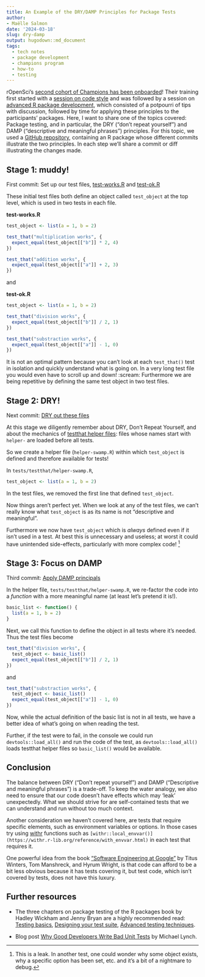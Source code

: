 ```yaml
---
title: An Example of the DRY/DAMP Principles for Package Tests 
author: 
- Maëlle Salmon
date: '2024-03-18'
slug: dry-damp
output: hugodown::md_document
tags:
  - tech notes
  - package development
  - champions program
  - how-to
  - testing
---
```


rOpenSci's [second cohort of Champions has been onboarded](/blog/2024/02/15/champions-program-champions-2024/)!
Their training first started with a [session on code style](/blog/2024/02/22/beautiful-code/) and was followed by a session on [advanced R package development](https://rpkgdev-rocket-2024.netlify.app/), which consisted of a potpourri of tips with discussion, followed by time for applying these principles to the participants' packages.
Here, I want to share one of the topics covered: Package testing, and in particular, the DRY ("don't repeat yourself") and DAMP ("descriptive and meaningful phrases") principles.
For this topic, we used a [GitHub repository](https://github.com/maelle/swamp), containing an R package whose different commits illustrate the two principles. In each step we'll share a commit or diff illustrating the changes made.

## Stage 1: muddy!

First commit: Set up our test files, [test-works.R](https://github.com/maelle/swamp/blob/c67cc053cafb2cc5f5125cbc745b2f392a84e3df/tests/testthat/test-works.R) and [test-ok.R](https://github.com/maelle/swamp/blob/c67cc053cafb2cc5f5125cbc745b2f392a84e3df/tests/testthat/test-ok.R)

These initial test files both define an object called `test_object` at the top level, which is used in two tests in each file.

**test-works.R**
```r
test_object <- list(a = 1, b = 2)

test_that("multiplication works", {
  expect_equal(test_object[["b"]] * 2, 4)
})

test_that("addition works", {
  expect_equal(test_object[["a"]] + 2, 3)
})
```

and

**test-ok.R**
```r
test_object <- list(a = 1, b = 2)

test_that("division works", {
  expect_equal(test_object[["b"]] / 2, 1)
})

test_that("substraction works", {
  expect_equal(test_object[["a"]] - 1, 0)
})
```

It is not an optimal pattern because you can't look at each `test_that()` test in isolation and quickly understand what is going on.
In a very long test file you would even have to scroll up and down! :scream:
Furthermore we are being repetitive by defining the same test object in two test files.

## Stage 2: DRY!

Next commit: [DRY out these files](https://github.com/maelle/swamp/commit/381f244f56f1837207f2150a7e76c70bd59c0422)

At this stage we diligently remember about DRY, Don't Repeat Yourself, and about the mechanics of [testthat helper files](https://blog.r-hub.io/2020/11/18/testthat-utility-belt/):
files whose names start with `helper-` are loaded before all tests.

So we create a helper file (`helper-swamp.R`) within which `test_object` is defined and therefore available for tests!

In `tests/testthat/helper-swamp.R`,

```r
test_object <- list(a = 1, b = 2)
```

In the test files, we removed the first line that defined `test_object`.

Now things aren't perfect yet. 
When we look at any of the test files, we can't really know what `test_object` is as its name is not "descriptive and meaningful".

Furthermore we now have `test_object` which is *always* defined even if it isn't used in a test. 
At best this is unnecessary and useless; at worst it could have unintended side-effects, particularly with more complex code! [^leak]

[^leak]: This is a leak. In another test, one could wonder why some object exists, why a specific option has been set, etc. and it's a bit of a nightmare to debug.


## Stage 3: Focus on DAMP

Third commit: [Apply DAMP principals](https://github.com/maelle/swamp/commit/9cc08937e1cabf112955004212e1d0bccf2ccda4)

In the helper file, `tests/testthat/helper-swamp.R`, we re-factor the code into a _function_ with a more meaningful name (at least let's pretend it is!).

```r
basic_list <- function() {
  list(a = 1, b = 2)
}
```
Next, we call this function to define the object in all tests where it's needed. 
Thus the test files become

```r
test_that("division works", {
  test_object <- basic_list()
  expect_equal(test_object[["b"]] / 2, 1)
})
```

and 


```r
test_that("substraction works", {
  test_object <- basic_list()
  expect_equal(test_object[["a"]] - 1, 0)
})
```

Now, while the actual definition of the basic list is not in all tests, we have a better idea of what's going on when reading the test.

Further, if the test were to fail, in the console we could run `devtools::load_all()` and run the code of the test, as `devtools::load_all()` loads testthat helper files so `basic_list()` would be available.


## Conclusion

The balance between DRY ("Don't repeat yourself") and DAMP ("Descriptive and meaningful phrases") is a trade-off.
To keep the water analogy, we also need to ensure that our code doesn't have effects which may 'leak' unexpectedly.
What we should strive for are self-contained tests that we can understand and run without too much context.

Another consideration we haven't covered here, are tests that require specific elements, such as environment variables or options. In those cases try using [withr](https://withr.r-lib.org/) functions such as `[withr::local_envvar()](https://withr.r-lib.org/reference/with_envvar.html)` in each test that requires it.

One powerful idea from the book ["Software Engineering at Google"](https://www.oreilly.com/library/view/software-engineering-at/9781492082781/) by Titus Winters, Tom Manshreck, and Hyrum Wright, is that code can afford to be a bit less obvious because it has tests covering it, but test code, which isn't covered by tests, does not have this luxury.


## Further resources

- The three chapters on package testing of the R packages book by Hadley Wickham and Jenny Bryan are a highly recommended read: [Testing basics](https://r-pkgs.org/testing-basics.html), [Designing your test suite](https://r-pkgs.org/testing-design.html), [Advanced testing techniques](https://r-pkgs.org/testing-advanced.html).

- Blog post [Why Good Developers Write Bad Unit Tests](https://mtlynch.io/good-developers-bad-tests/) by Michael Lynch.